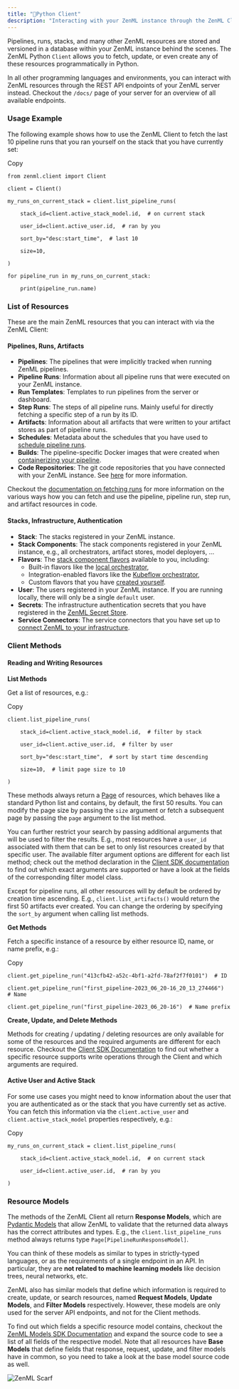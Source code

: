 ```yaml
---
title: "🐍Python Client"
description: "Interacting with your ZenML instance through the ZenML Client."
---
```


Pipelines, runs, stacks, and many other ZenML resources are stored and versioned in a database within your ZenML instance behind the scenes. The ZenML Python `Client` allows you to fetch, update, or even create any of these resources programmatically in Python.

In all other programming languages and environments, you can interact with ZenML resources through the REST API endpoints of your ZenML server instead. Checkout the `/docs/` page of your server for an overview of all available endpoints.

### Usage Example

The following example shows how to use the ZenML Client to fetch the last 10 pipeline runs that you ran yourself on the stack that you have currently set:

Copy

```
from zenml.client import Client

client = Client()

my_runs_on_current_stack = client.list_pipeline_runs(

    stack_id=client.active_stack_model.id,  # on current stack

    user_id=client.active_user.id,  # ran by you

    sort_by="desc:start_time",  # last 10

    size=10,

)

for pipeline_run in my_runs_on_current_stack:

    print(pipeline_run.name)
```

### List of Resources

These are the main ZenML resources that you can interact with via the ZenML Client:

#### Pipelines, Runs, Artifacts

* **Pipelines**: The pipelines that were implicitly tracked when running ZenML pipelines.
* **Pipeline Runs**: Information about all pipeline runs that were executed on your ZenML instance.
* **Run Templates**: Templates to run pipelines from the server or dashboard.
* **Step Runs**: The steps of all pipeline runs. Mainly useful for directly fetching a specific step of a run by its ID.
* **Artifacts**: Information about all artifacts that were written to your artifact stores as part of pipeline runs.
* **Schedules**: Metadata about the schedules that you have used to [schedule pipeline runs](/how-to/build-pipelines/schedule-a-pipeline).
* **Builds**: The pipeline-specific Docker images that were created when [containerizing your pipeline](/how-to/customize-docker-builds).
* **Code Repositories**: The git code repositories that you have connected with your ZenML instance. See [here](/user-guide/production-guide/connect-code-repository) for more information.

Checkout the [documentation on fetching runs](/how-to/build-pipelines/fetching-pipelines) for more information on the various ways how you can fetch and use the pipeline, pipeline run, step run, and artifact resources in code.

#### Stacks, Infrastructure, Authentication

* **Stack**: The stacks registered in your ZenML instance.
* **Stack Components**: The stack components registered in your ZenML instance, e.g., all orchestrators, artifact stores, model deployers, ...
* **Flavors**: The [stack component flavors](/getting-started/core-concepts#flavor) available to you, including:  
   * Built-in flavors like the [local orchestrator](/stack-components/orchestrators/local),  
   * Integration-enabled flavors like the [Kubeflow orchestrator](/stack-components/orchestrators/kubeflow),  
   * Custom flavors that you have [created yourself](/how-to/stack-deployment/implement-a-custom-stack-component).
* **User**: The users registered in your ZenML instance. If you are running locally, there will only be a single `default` user.
* **Secrets**: The infrastructure authentication secrets that you have registered in the [ZenML Secret Store](/how-to/interact-with-secrets).
* **Service Connectors**: The service connectors that you have set up to [connect ZenML to your infrastructure](/how-to/auth-management).

### Client Methods

#### Reading and Writing Resources

**List Methods**

Get a list of resources, e.g.:

Copy

```
client.list_pipeline_runs(

    stack_id=client.active_stack_model.id,  # filter by stack

    user_id=client.active_user.id,  # filter by user

    sort_by="desc:start_time",  # sort by start time descending

    size=10,  # limit page size to 10

)
```

These methods always return a [Page](https://sdkdocs.zenml.io/latest/core%5Fcode%5Fdocs/core-models/#zenml.models.page%5Fmodel) of resources, which behaves like a standard Python list and contains, by default, the first 50 results. You can modify the page size by passing the `size` argument or fetch a subsequent page by passing the `page` argument to the list method.

You can further restrict your search by passing additional arguments that will be used to filter the results. E.g., most resources have a `user_id` associated with them that can be set to only list resources created by that specific user. The available filter argument options are different for each list method; check out the method declaration in the [Client SDK documentation](https://sdkdocs.zenml.io/latest/core%5Fcode%5Fdocs/core-client/) to find out which exact arguments are supported or have a look at the fields of the corresponding filter model class.

Except for pipeline runs, all other resources will by default be ordered by creation time ascending. E.g., `client.list_artifacts()` would return the first 50 artifacts ever created. You can change the ordering by specifying the `sort_by` argument when calling list methods.

**Get Methods**

Fetch a specific instance of a resource by either resource ID, name, or name prefix, e.g.:

Copy

```
client.get_pipeline_run("413cfb42-a52c-4bf1-a2fd-78af2f7f0101")  # ID

client.get_pipeline_run("first_pipeline-2023_06_20-16_20_13_274466")  # Name

client.get_pipeline_run("first_pipeline-2023_06_20-16")  # Name prefix
```

**Create, Update, and Delete Methods**

Methods for creating / updating / deleting resources are only available for some of the resources and the required arguments are different for each resource. Checkout the [Client SDK Documentation](https://sdkdocs.zenml.io/latest/core%5Fcode%5Fdocs/core-client/) to find out whether a specific resource supports write operations through the Client and which arguments are required.

#### Active User and Active Stack

For some use cases you might need to know information about the user that you are authenticated as or the stack that you have currently set as active. You can fetch this information via the `client.active_user` and `client.active_stack_model` properties respectively, e.g.:

Copy

```
my_runs_on_current_stack = client.list_pipeline_runs(

    stack_id=client.active_stack_model.id,  # on current stack

    user_id=client.active_user.id,  # ran by you

)
```

### Resource Models

The methods of the ZenML Client all return **Response Models**, which are [Pydantic Models](https://docs.pydantic.dev/latest/usage/models/) that allow ZenML to validate that the returned data always has the correct attributes and types. E.g., the `client.list_pipeline_runs` method always returns type `Page[PipelineRunResponseModel]`.

You can think of these models as similar to types in strictly-typed languages, or as the requirements of a single endpoint in an API. In particular, they are **not related to machine learning models** like decision trees, neural networks, etc.

ZenML also has similar models that define which information is required to create, update, or search resources, named **Request Models**, **Update Models**, and **Filter Models** respectively. However, these models are only used for the server API endpoints, and not for the Client methods.

To find out which fields a specific resource model contains, checkout the [ZenML Models SDK Documentation](https://sdkdocs.zenml.io/latest/core%5Fcode%5Fdocs/core-models/#zenml.models) and expand the source code to see a list of all fields of the respective model. Note that all resources have **Base Models** that define fields that response, request, update, and filter models have in common, so you need to take a look at the base model source code as well.

![ZenML Scarf](/images/reference)